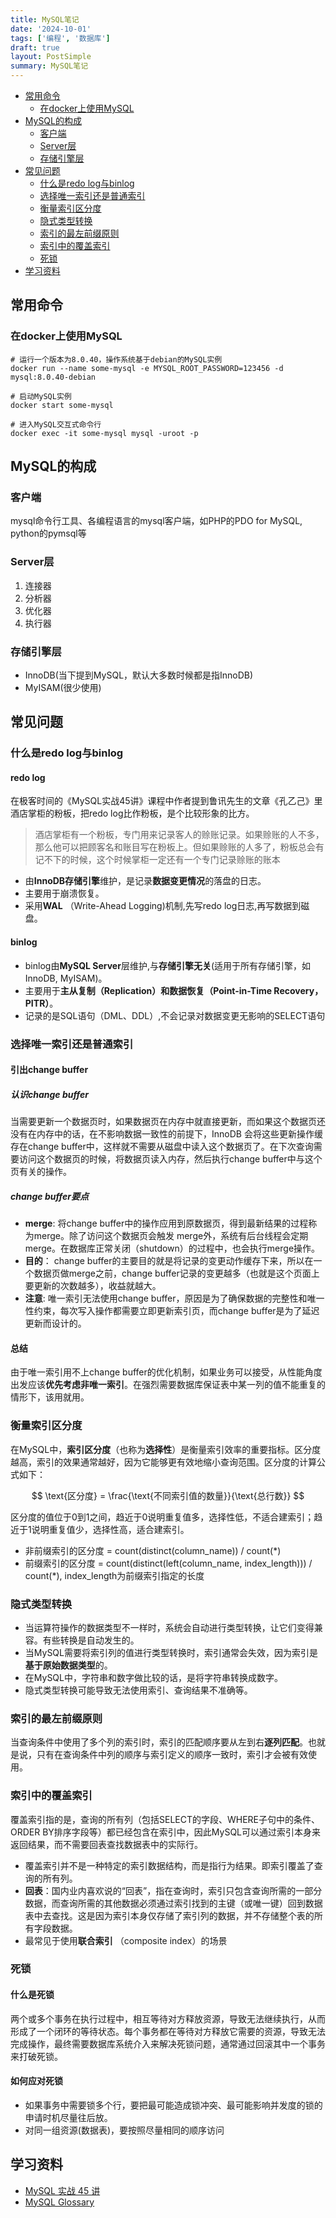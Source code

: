 ```yaml
---
title: MySQL笔记
date: '2024-10-01'
tags: ['编程', '数据库']
draft: true
layout: PostSimple
summary: MySQL笔记
---
```


- [常用命令](#常用命令)
  - [在docker上使用MySQL](#在docker上使用mysql)
- [MySQL的构成](#mysql的构成)
  - [客户端](#客户端)
  - [Server层](#server层)
  - [存储引擎层](#存储引擎层)
- [常见问题](#常见问题)
  - [什么是redo log与binlog](#什么是redo-log与binlog)
  - [选择唯一索引还是普通索引](#选择唯一索引还是普通索引)
  - [衡量索引区分度](#衡量索引区分度)
  - [隐式类型转换](#隐式类型转换)
  - [索引的最左前缀原则](#索引的最左前缀原则)
  - [索引中的覆盖索引](#索引中的覆盖索引)
  - [死锁](#死锁)
- [学习资料](#学习资料)

## 常用命令

### 在docker上使用MySQL

```shell
# 运行一个版本为8.0.40，操作系统基于debian的MySQL实例
docker run --name some-mysql -e MYSQL_ROOT_PASSWORD=123456 -d mysql:8.0.40-debian

# 启动MySQL实例
docker start some-mysql

# 进入MySQL交互式命令行
docker exec -it some-mysql mysql -uroot -p
```

## MySQL的构成

### 客户端

mysql命令行工具、各编程语言的mysql客户端，如PHP的PDO for MySQL, python的pymsql等

### Server层

1. 连接器
2. 分析器
3. 优化器
4. 执行器

### 存储引擎层

- InnoDB(当下提到MySQL，默认大多数时候都是指InnoDB)
- MyISAM(很少使用)

## 常见问题

### 什么是redo log与binlog

#### redo log

在极客时间的《MySQL实战45讲》课程中作者提到鲁讯先生的文章《孔乙己》里酒店掌柜的粉板，把redo log比作粉板，是个比较形象的比方。

> 酒店掌柜有一个粉板，专门用来记录客人的赊账记录。如果赊账的人不多，那么他可以把顾客名和账目写在粉板上。但如果赊账的人多了，粉板总会有记不下的时候，这个时候掌柜一定还有一个专门记录赊账的账本

- 由**InnoDB存储引擎**维护，是记录**数据变更情况**的落盘的日志。
- 主要用于崩溃恢复。
- 采用**WAL** （Write-Ahead Logging)机制,先写redo log日志,再写数据到磁盘。

#### binlog

- binlog由**MySQL Server**层维护,与**存储引擎无关**(适用于所有存储引擎，如InnoDB, MyISAM)。
- 主要用于**主从复制（Replication）**和**数据恢复（Point-in-Time Recovery，PITR）**。
- 记录的是SQL语句（DML、DDL）,不会记录对数据变更无影响的SELECT语句

### 选择唯一索引还是普通索引

#### 引出change buffer

##### 认识change buffer

当需要更新一个数据页时，如果数据页在内存中就直接更新，而如果这个数据页还没有在内存中的话，在不影响数据一致性的前提下，InnoDB 会将这些更新操作缓存在change buffer中，这样就不需要从磁盘中读入这个数据页了。在下次查询需要访问这个数据页的时候，将数据页读入内存，然后执行change buffer中与这个页有关的操作。

##### change buffer要点

- **merge**: 将change buffer中的操作应用到原数据页，得到最新结果的过程称为merge。除了访问这个数据页会触发 merge外，系统有后台线程会定期merge。在数据库正常关闭（shutdown）的过程中，也会执行merge操作。
- **目的**： change buffer的主要目的就是将记录的变更动作缓存下来，所以在一个数据页做merge之前，change buffer记录的变更越多（也就是这个页面上要更新的次数越多），收益就越大。
- **注意**: 唯一索引无法使用change buffer，原因是为了确保数据的完整性和唯一性约束，每次写入操作都需要立即更新索引页，而change buffer是为了延迟更新而设计的。

#### 总结

由于唯一索引用不上change buffer的优化机制，如果业务可以接受，从性能角度出发应该**优先考虑非唯一索引**。在强烈需要数据库保证表中某一列的值不能重复的情形下，该用就用。

### 衡量索引区分度

在MySQL中，**索引区分度**（也称为**选择性**）是衡量索引效率的重要指标。区分度越高，索引的效果通常越好，因为它能够更有效地缩小查询范围。区分度的计算公式如下：

$$
\text{区分度} = \frac{\text{不同索引值的数量}}{\text{总行数}}
$$

区分度的值位于0到1之间，趋近于0说明重复值多，选择性低，不适合建索引；趋近于1说明重复值少，选择性高，适合建索引。

- 非前缀索引的区分度 = count(distinct(column_name)) / count(\*)
- 前缀索引的区分度 = count(distinct(left(column_name, index_length))) / count(\*), index_length为前缀索引指定的长度

### 隐式类型转换

- 当运算符操作的数据类型不一样时，系统会自动进行类型转换，让它们变得兼容。有些转换是自动发生的。
- 当MySQL需要将索引列的值进行类型转换时，索引通常会失效，因为索引是**基于原始数据类型**的。
- 在MySQL中，字符串和数字做比较的话，是将字符串转换成数字。
- 隐式类型转换可能导致无法使用索引、查询结果不准确等。

### 索引的最左前缀原则

当查询条件中使用了多个列的索引时，索引的匹配顺序要从左到右**逐列匹配**。也就是说，只有在查询条件中列的顺序与索引定义的顺序一致时，索引才会被有效使用。

### 索引中的覆盖索引

覆盖索引指的是，查询的所有列（包括SELECT的字段、WHERE子句中的条件、ORDER BY排序字段等）都已经包含在索引中，因此MySQL可以通过索引本身来返回结果，而不需要回表查找数据表中的实际行。

- 覆盖索引并不是一种特定的索引数据结构，而是指行为结果。即索引覆盖了查询的所有列。
- **回表**：国内业内喜欢说的“回表”，指在查询时，索引只包含查询所需的一部分数据，而查询所需的其他数据必须通过索引找到的主键（或唯一键）回到数据表中去查找。这是因为索引本身仅存储了索引列的数据，并不存储整个表的所有字段数据。
- 最常见于使用**联合索引** （composite index）的场景

### 死锁

#### 什么是死锁

两个或多个事务在执行过程中，相互等待对方释放资源，导致无法继续执行，从而形成了一个闭环的等待状态。每个事务都在等待对方释放它需要的资源，导致无法完成操作，最终需要数据库系统介入来解决死锁问题，通常通过回滚其中一个事务来打破死锁。

#### 如何应对死锁

- 如果事务中需要锁多个行，要把最可能造成锁冲突、最可能影响并发度的锁的申请时机尽量往后放。
- 对同一组资源(数据表)，要按照尽量相同的顺序访问

## 学习资料

- [MySQL 实战 45 讲](https://time.geekbang.org/column/intro/100020801?tab=catalog)
- [MySQL Glossary](https://dev.mysql.com/doc/refman/8.4/en/glossary.html)
